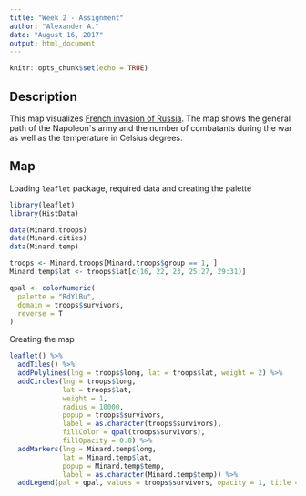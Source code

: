 ```yaml
---
title: "Week 2 - Assignment"
author: "Alexander A."
date: "August 16, 2017"
output: html_document
---
```


```r
knitr::opts_chunk$set(echo = TRUE)
```

## Description
This map visualizes [French invasion of Russia](https://en.wikipedia.org/wiki/French_invasion_of_Russia). The map shows the general path of the Napoleon`s army and the number of combatants during the war as well as the temperature in Celsius degrees.

## Map
Loading `leaflet` package, required data and creating the palette
```r
library(leaflet)
library(HistData)

data(Minard.troops)
data(Minard.cities)
data(Minard.temp)

troops <- Minard.troops[Minard.troops$group == 1, ]
Minard.temp$lat <- troops$lat[c(16, 22, 23, 25:27, 29:31)]

qpal <- colorNumeric(
  palette = "RdYlBu",
  domain = troops$survivors,
  reverse = T
)

```

Creating the map
```r
leaflet() %>% 
  addTiles() %>%
  addPolylines(lng = troops$long, lat = troops$lat, weight = 2) %>%
  addCircles(lng = troops$long, 
             lat = troops$lat, 
             weight = 1,
             radius = 10000,
             popup = troops$survivors, 
             label = as.character(troops$survivors),
             fillColor = qpal(troops$survivors),
             fillOpacity = 0.8) %>%
  addMarkers(lng = Minard.temp$long, 
             lat = Minard.temp$lat, 
             popup = Minard.temp$temp, 
             label = as.character(Minard.temp$temp)) %>%
  addLegend(pal = qpal, values = troops$survivors, opacity = 1, title = "Combatants")
```
